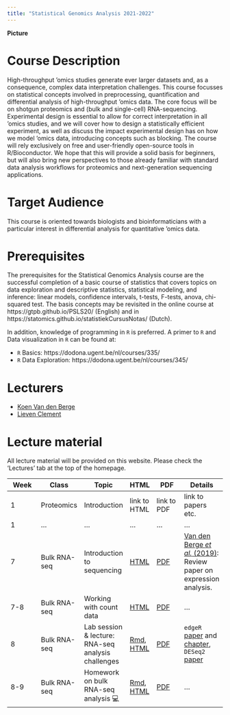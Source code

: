```yaml
---
title: "Statistical Genomics Analysis 2021-2022"
---
```



**Picture**

# Course Description

High-throughput 'omics studies generate ever larger datasets and, as a consequence, complex data interpretation challenges. This course focusses on statistical concepts involved in preprocessing, quantification and differential analysis of high-throughput 'omics data. The core focus will be on shotgun proteomics and (bulk and single-cell) RNA-sequencing. Experimental design is essential to allow for correct interpretation in all 'omics studies, and we will cover how to design a statistically efficient experiment, as well as discuss the impact experimental design has on how we model 'omics data, introducing concepts such as blocking. The course will rely exclusively on free and user-friendly open-source tools in R/Bioconductor. We hope that this will provide a solid basis for beginners, but will also bring new perspectives to those already familiar with standard data analysis workflows for proteomics and next-generation sequencing applications.

# Target Audience

This course is oriented towards biologists and bioinformaticians with a particular interest in differential analysis for quantitative 'omics data.

# Prerequisites

The prerequisites for the Statistical Genomics Analysis course are the successful completion of a basic course of statistics that covers topics on data exploration and descriptive statistics, statistical modeling, and inference: linear models, confidence intervals, t-tests, F-tests, anova, chi-squared test.
The basis concepts may be revisited in the online course at https://gtpb.github.io/PSLS20/ (English) and in https://statomics.github.io/statistiekCursusNotas/ (Dutch).

In addition, knowledge of programming in `R` is preferred. A primer to `R` and Data visualization in `R` can be found at:

 - `R` Basics: https://dodona.ugent.be/nl/courses/335/
 - `R` Data Exploration: https://dodona.ugent.be/nl/courses/345/

# Lecturers

 - [Koen Van den Berge](https://koenvandenberge.github.io/)
 - [Lieven Clement](https://statomics.github.io/pages/about.html)
 
# Lecture material

All lecture material will be provided on this website. Please check the 'Lectures' tab at the top of the homepage.


| Week | Class | Topic | HTML | PDF | Details |
|------|-------|------|----|------|-------|
| 1 | Proteomics | Introduction | link to HTML | link to PDF | link to papers etc. |
| 1 | ... | ... | ... | ... | ... |
| 7 | Bulk RNA-seq | Introduction to sequencing | [HTML](./sequencing_intro.html) | [PDF](./sequencing_intro.pdf) | [Van den Berge *et al.* (2019)](https://www.annualreviews.org/doi/abs/10.1146/annurev-biodatasci-072018-021255): Review paper on expression analysis. |
| 7-8 | Bulk RNA-seq | Working with count data | [HTML](./sequencing_countData.html) | [PDF](./sequencing_countData.pdf) | ... |
| 8 | Bulk RNA-seq | Lab session \& lecture: RNA-seq analysis challenges | [Rmd](./sequencing_rnaseqIntro.Rmd), [HTML](./sequencing_rnaseqIntro.html) | [PDF](./sequencing_rnaseqIntro.pdf) | `edgeR` [paper](https://academic.oup.com/nar/article/40/10/4288/2411520) and [chapter](http://www.statsci.org/smyth/pubs/edgeRChapterPreprint.pdf), `DESeq2` [paper](https://genomebiology.biomedcentral.com/articles/10.1186/s13059-014-0550-8) |
| 8-9 | Bulk RNA-seq | Homework on bulk RNA-seq analysis 💻 | [Rmd](), [HTML]() | [PDF]() | ... |



